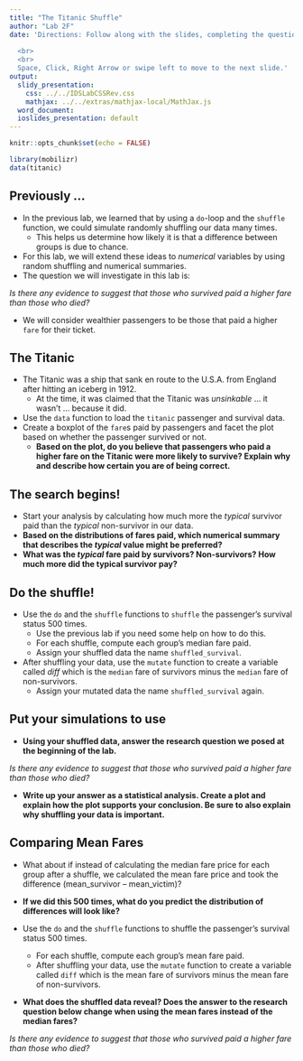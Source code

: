 ```yaml
---
title: "The Titanic Shuffle"
author: "Lab 2F"
date: 'Directions: Follow along with the slides, completing the questions in <font color=#25679E><b>blue</b></font> on your computer, and answering the questions in **red** in your journal.  
  
  <br>
  <br>
  Space, Click, Right Arrow or swipe left to move to the next slide.'
output:
  slidy_presentation:
    css: ../../IDSLabCSSRev.css
    mathjax: ../../extras/mathjax-local/MathJax.js
  word_document:
  ioslides_presentation: default
---
```


```r
knitr::opts_chunk$set(echo = FALSE)
```

```r
library(mobilizr)
data(titanic)
```

## Previously ...

- In the previous lab, we learned that by using a `do`-loop and the `shuffle` function, we could simulate randomly shuffling our data many times.
  - This helps us determine how likely it is that a difference between groups is due to chance.
- For this lab, we will extend these ideas to _numerical_ variables by using random shuffling and numerical summaries.
- The question we will investigate in this lab is:

_Is there any evidence to suggest that those who survived paid a higher fare than those who died?_

- We will consider wealthier passengers to be those that paid a higher `fare` for their ticket.


## The Titanic

- The Titanic was a ship that sank en route to the U.S.A. from England after hitting an iceberg in 1912.
    - At the time, it was claimed that the Titanic was _unsinkable_ ... it wasn't ... because it did.
- <span class="blue">Use the `data` function to load the `titanic` passenger and survival data.</span>
- <span class="blue">Create a boxplot of the `fare`s paid by passengers and facet the plot based on whether the passenger survived or not.</span>
    - **Based on the plot, do you believe that passengers who paid a higher fare on the Titanic were more likely to survive? Explain why and describe how certain you are of being correct.**


## The search begins!

- <span class="blue">Start your analysis by calculating how much more the _typical_ survivor paid than the _typical_ non-survivor in our data.</span>
- **Based on the distributions of fares paid, which numerical summary that describes the _typical_ value might be preferred?**
- **What was the _typical_ fare paid by survivors? Non-survivors? How much more did the typical survivor pay?**


## Do the shuffle!

- <span class="blue">Use the `do` and the `shuffle` functions to `shuffle` the passenger's survival status 500 times.</span>
    - Use the previous lab if you need some help on how to do this.
    - For each shuffle, compute each group's median fare paid. 
    - Assign your shuffled data the name `shuffled_survival`.
- <span class="blue">After shuffling your data, use the `mutate` function to create a variable called _diff_ which is the `median` fare of survivors minus the `median` fare of non-survivors.</span>
    - Assign your mutated data the name `shuffled_survival` again.
  

## Put your simulations to use

- **Using your shuffled data, answer the research question we posed at the beginning of the lab.**

_Is there any evidence to suggest that those who survived paid a higher fare than those who died?_

- **Write up your answer as a statistical analysis. Create a plot and explain how the plot supports your conclusion. Be sure to also explain why shuffling your data is important.**


## Comparing Mean Fares

- What about if instead of calculating the median fare price for each group after a shuffle, we calculated the mean fare price and took the difference (mean_survivor – mean_victim)?

- **If we did this 500 times, what do you predict the distribution of differences will look like?**

- <span class="blue">Use the `do` and the `shuffle` functions to shuffle the passenger's survival status 500 times. </span>
    - For each shuffle, compute each group's mean fare paid.
    - After shuffling your data, use the `mutate` function to create a variable called `diff` which is the mean fare of survivors minus the mean fare of non-survivors.
    
- **What does the shuffled data reveal? Does the answer to the research question below change when using the mean fares instead of the median fares?**

_Is there any evidence to suggest that those who survived paid a higher fare than those who died?_